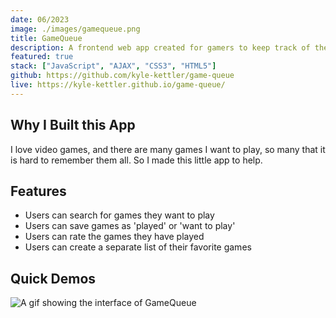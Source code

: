 ```yaml
---
date: 06/2023
image: ./images/gamequeue.png
title: GameQueue
description: A frontend web app created for gamers to keep track of their backlog.
featured: true
stack: ["JavaScript", "AJAX", "CSS3", "HTML5"]
github: https://github.com/kyle-kettler/game-queue
live: https://kyle-kettler.github.io/game-queue/
---
```



## Why I Built this App

I love video games, and there are many games I want to play, so many that it is hard to remember them all. So I made this little app to help.

## Features

- Users can search for games they want to play
- Users can save games as 'played' or 'want to play'
- Users can rate the games they have played
- Users can create a separate list of their favorite games

## Quick Demos

<Image
  src={gif1}
  alt="A gif showing the interface of GameQueue"
  width={800}
  height={650}
/>
